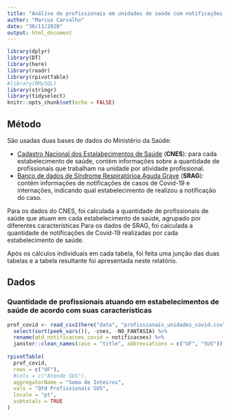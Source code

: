 ```yaml
---
title: "Análise de profissionais em unidades de saúde com notificações para a COVID-19"
author: "Marcus Carvalho"
date: "30/11/2020"
output: html_document
---
```


```r
library(dplyr)
library(DT)
library(here)
library(readr)
library(rpivotTable)
#library(RMySQL)
library(stringr)
library(tidyselect)
knitr::opts_chunk$set(echo = FALSE)
```

## Método

São usadas duas bases de dados do Ministério da Saúde:

- [Cadastro Nacional dos Estalabecimentos de Saúde](http://cnes.datasus.gov.br/pages/downloads/arquivosBaseDados.jsp) (**CNES**): para cada estabelecimento de saúde, contém informações sobre a quantidade de profissionais que trabalham na unidade por atividade profissional.
- [Banco de dados de Síndrome Respiratórioa Aguda Grave](https://opendatasus.saude.gov.br/dataset/bd-srag-2020) (**SRAG**): contém informações de notificações de casos de Covid-19 e internações, indicando qual estabelecimento de realizou a notificação do caso.

Para os dados do CNES, foi calculada a quantidade de profissionais de saúde que atuam em cada estabelecimento de saúde, agrupado por diferentes características Para os dados de SRAG, foi calculada a quantidade de notificações de Covid-19 realizadas por cada estabelecimento de saúde.

Após os cálculos individuais em cada tabela, foi feita uma junção das duas tabelas e a tabela resultante foi apresentada neste relatório.

## Dados 

### Quantidade de profissionais atuando em estabelecimentos de saúde de acordo com suas características

```r
prof_covid <- read_csv2(here("data", "profissionais_unidades_covid.csv")) %>%
  select(sort(peek_vars()), -cnes, -NO_FANTASIA) %>%
  rename(qtd_notificacoes_covid = notificacoes) %>%
  janitor::clean_names(case = "title", abbreviations = c("UF", "SUS"))
  
rpivotTable(
  prof_covid,
  rows = c("UF"),
  #cols = c("Atende SUS"),
  aggregatorName = "Soma de Inteiros",
  vals = "Qtd Profissionais SUS",
  locale = "pt",
  subtotals = TRUE
)
```
